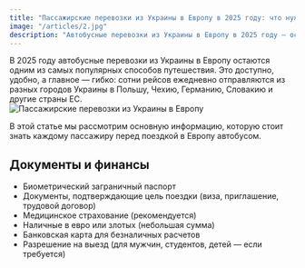 ```yaml
---
title: "Пассажирские перевозки из Украины в Европу в 2025 году: что нужно знать"
image: "/articles/2.jpg"
description: "Автобусные перевозки из Украины в Европу в 2025 году — основная информация для пассажиров."
---
```



<div className="content-with-image">
    <div className="text-content">
        В 2025 году автобусные перевозки из Украины в Европу остаются одним из самых популярных способов путешествия. Это доступно, удобно, а главное — гибко: сотни рейсов ежедневно отправляются из разных городов Украины в Польшу, Чехию, Германию, Словакию и другие страны ЕС.
    </div>
    <div className="image-content">
        <img src="/articles/2.jpg" alt="Пассажирские перевозки из Украины в Европу" />
    </div>
</div>

В этой статье мы рассмотрим основную информацию, которую стоит знать каждому пассажиру перед поездкой в Европу автобусом.

## Документы и финансы

- Биометрический заграничный паспорт
- Документы, подтверждающие цель поездки (виза, приглашение, трудовой договор)
- Медицинское страхование (рекомендуется)
- Наличные в евро или злотых (небольшая сумма)
- Банковская карта для безналичных расчетов
- Разрешение на выезд (для мужчин, студентов, детей — если требуется)

